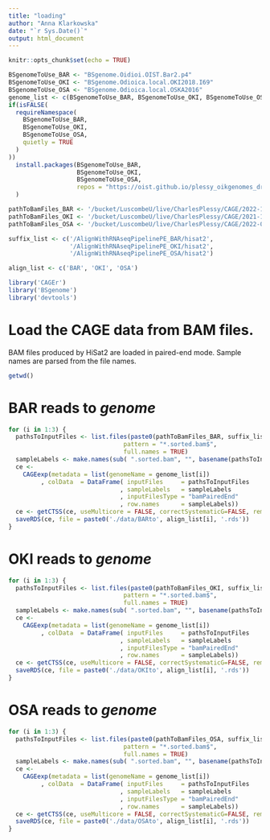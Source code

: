 ```yaml
---
title: "loading"
author: "Anna Klarkowska"
date: "`r Sys.Date()`"
output: html_document
---
```


```r
knitr::opts_chunk$set(echo = TRUE)

BSgenomeToUse_BAR <- "BSgenome.Oidioi.OIST.Bar2.p4"
BSgenomeToUse_OKI <- "BSgenome.Odioica.local.OKI2018.I69"
BSgenomeToUse_OSA <- "BSgenome.Odioica.local.OSKA2016"
genome_list <- c(BSgenomeToUse_BAR, BSgenomeToUse_OKI, BSgenomeToUse_OSA)
if(isFALSE(
  requireNamespace(
    BSgenomeToUse_BAR,
    BSgenomeToUse_OKI,
    BSgenomeToUse_OSA,
    quietly = TRUE
  )
))
  install.packages(BSgenomeToUse_BAR,
                   BSgenomeToUse_OKI,
                   BSgenomeToUse_OSA,
                   repos = "https://oist.github.io/plessy_oikgenomes_drat/"
  )

pathToBamFiles_BAR <- '/bucket/LuscombeU/live/CharlesPlessy/CAGE/2022-11-09_Barcelona_Oik'
pathToBamFiles_OKI <- '/bucket/LuscombeU/live/CharlesPlessy/CAGE/2021-12-17_Okinawa_Oik'
pathToBamFiles_OSA <- '/bucket/LuscombeU/live/CharlesPlessy/CAGE/2022-02-09_Osaka_Oik'

suffix_list <- c('/AlignWithRNAseqPipelinePE_BAR/hisat2',
                 '/AlignWithRNAseqPipelinePE_OKI/hisat2',
                 '/AlignWithRNAseqPipelinePE_OSA/hisat2')

align_list <- c('BAR', 'OKI', 'OSA')
```

```r
library('CAGEr')
library('BSgenome')
library('devtools')
```

# Load the CAGE data from BAM files.


BAM files produced by HiSat2 are loaded in paired-end mode. Sample names are
parsed from the file names.

```r
getwd()
```

# BAR reads to *genome*

```r
for (i in 1:3) {
  pathsToInputFiles <- list.files(paste0(pathToBamFiles_BAR, suffix_list[i]),
                                pattern = "*.sorted.bam$",
                                full.names = TRUE)
  sampleLabels <- make.names(sub( ".sorted.bam", "", basename(pathsToInputFiles)))
  ce <-
    CAGEexp(metadata = list(genomeName = genome_list[i])
         , colData  = DataFrame( inputFiles     = pathsToInputFiles
                               , sampleLabels   = sampleLabels
                               , inputFilesType = "bamPairedEnd"
                               , row.names      = sampleLabels))
  ce <- getCTSS(ce, useMulticore = FALSE, correctSystematicG=FALSE, removeFirstG=FALSE)
  saveRDS(ce, file = paste0('./data/BARto', align_list[i], '.rds'))
}
```

# OKI reads to *genome*

```r
for (i in 1:3) {
  pathsToInputFiles <- list.files(paste0(pathToBamFiles_OKI, suffix_list[i]),
                                pattern = "*.sorted.bam$",
                                full.names = TRUE)
  sampleLabels <- make.names(sub( ".sorted.bam", "", basename(pathsToInputFiles)))
  ce <-
    CAGEexp(metadata = list(genomeName = genome_list[i])
         , colData  = DataFrame( inputFiles     = pathsToInputFiles
                               , sampleLabels   = sampleLabels
                               , inputFilesType = "bamPairedEnd"
                               , row.names      = sampleLabels))
  ce <- getCTSS(ce, useMulticore = FALSE, correctSystematicG=FALSE, removeFirstG=FALSE)
  saveRDS(ce, file = paste0('./data/OKIto', align_list[i], '.rds'))
}
```


# OSA reads to *genome*

```r
for (i in 1:3) {
  pathsToInputFiles <- list.files(paste0(pathToBamFiles_OSA, suffix_list[i]),
                                pattern = "*.sorted.bam$",
                                full.names = TRUE)
  sampleLabels <- make.names(sub( ".sorted.bam", "", basename(pathsToInputFiles)))
  ce <-
    CAGEexp(metadata = list(genomeName = genome_list[i])
         , colData  = DataFrame( inputFiles     = pathsToInputFiles
                               , sampleLabels   = sampleLabels
                               , inputFilesType = "bamPairedEnd"
                               , row.names      = sampleLabels))
  ce <- getCTSS(ce, useMulticore = FALSE, correctSystematicG=FALSE, removeFirstG=FALSE)
  saveRDS(ce, file = paste0('./data/OSAto', align_list[i], '.rds'))
}
```
